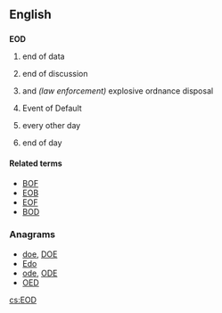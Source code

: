 ==English==

==={{initialism-old|en}}===
'''EOD'''

# {{context|computing}} end of data
# {{Internet slang}} end of discussion
# {{military}} and ''(law enforcement)'' explosive ordnance disposal
# {{finance|legal}} Event of Default
# {{medical}} every other day
# {{business}} end of day

====Related terms====
* [[BOF]]
* [[EOB]]
* [[EOF]]
* [[BOD]]

===Anagrams===
* [[doe#English|doe]], [[DOE#English|DOE]]
* [[Edo#English|Edo]]
* [[ode#English|ode]], [[ODE#English|ODE]]
* [[OED#English|OED]]

[[cs:EOD]]